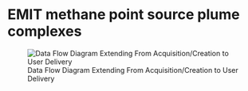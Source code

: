 # EMIT methane point source plume complexes

![Data Flow Diagram Extending From Acquisition/Creation to User Delivery](./media/emit-ch4plume-v1_Data_Flow.png)